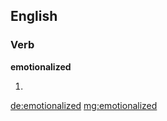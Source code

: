 ==English==

===Verb===
'''emotionalized'''

# {{past of|emotionalize}}

[[de:emotionalized]]
[[mg:emotionalized]]